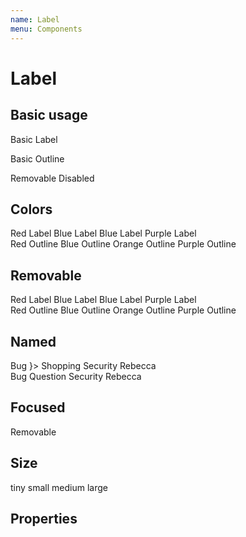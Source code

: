```yaml
---
name: Label
menu: Components
---
```




# Label

## Basic usage

<Playground>
  <Label>Basic Label</Label>

  <Label outline>Basic Outline</Label>

  <Label removable>
    Removable
  </Label>

  <Label outline>
    <Icon name='block' /> Disabled
  </Label>
</Playground>

## Colors

<Playground>
  <Label color='red'>Red Label</Label>
  <Label color='blue'>Blue Label</Label>
  <Label color='orange'>Blue Label</Label>
  <Label color='rebeccapurple'>Purple Label</Label>
  <br />
  <Label color='red' outline>Red Outline</Label>
  <Label color='blue' outline>Blue Outline</Label>
  <Label color='orange' outline>Orange Outline</Label>
  <Label color='rebeccapurple' outline>Purple Outline</Label>
  <br />
</Playground>

## Removable

<Playground>
  <Label color='red' removable>Red Label</Label>
  <Label color='blue' removable>Blue Label</Label>
  <Label color='orange' removable>Blue Label</Label>
  <Label color='rebeccapurple' removable>Purple Label</Label>
  <br />
  <Label color='red' outline removable>Red Outline</Label>
  <Label color='blue' outline removable>Blue Outline</Label>
  <Label color='orange' outline removable>Orange Outline</Label>
  <Label color='rebeccapurple' outline removable>Purple Outline</Label>
</Playground>


## Named

<Playground>
  <Label color='red' name='Type'>
    Bug
  </Label>
  <Label color='blue' name={<Icon name='shopping_cart' />}>
    Shopping
  </Label>
  <Label color='orange' name='Type'>
    Security
  </Label>
  <Label color='rebeccapurple' name='Purple'>
    Rebecca
  </Label>

  <br />
  <Label color='red' name='Type' outline>
    Bug
  </Label>
  <Label color='blue' name='Type' outline>
    Question
  </Label>
  <Label color='orange' name='Type' outline>
    Security
  </Label>
  <Label color='rebeccapurple' name='Purple' outline>
    Rebecca
  </Label>
</Playground>

## Focused

<Playground>
  <Label name='Type' color='red' focused removable>
    Removable
  </Label>
</Playground>

## Size

<Playground>
  <Label size='tiny'>tiny</Label>
  <Label size='small'>small</Label>
  <Label >medium</Label>
  <Label size='large'>large</Label>
</Playground>

## Properties

<Props of={Label}></Props>
